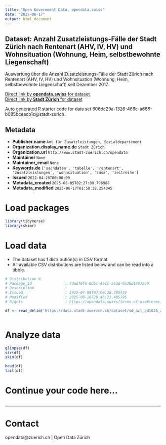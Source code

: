 ```yaml
---
title: "Open Government Data, opendata.swiss"
date: "2025-08-17"
output: html_document
---
```


## Dataset: Anzahl Zusatzleistungs-Fälle der Stadt Zürich nach Rentenart (AHV, IV, HV) und Wohnsituation (Wohnung, Heim, selbstbewohnte Liegenschaft)

Auswertung über die Anzahl Zusatzleistungs-Fälle der Stadt Zürich nach Rentenart (AHV, IV, HV) und Wohnsituation (Wohnung, Heim, selbstbewohnte Liegenschaft) seit Dezember 2017. 


[Direct link by **opendata.swiss** for dataset](https://opendata.swiss/de/dataset/anzahl-zusatzleistungs-falle-der-stadt-zurich-nach-rentenart-ahv-iv-hv-und-wohnsituation-wohnun1)<br>
[Direct link by **Stadt Zürich** for dataset](https://data.stadt-zuerich.ch/dataset/sd_azl_od1023_zlbeziehende_rentenart_wohnart)

Auto generated R starter code for data set 606dc29a-1326-486c-a666-b085bceacb1c@stadt-zurich.

## Metadata

- **Publisher.name** `Amt für Zusatzleistungen, Sozialdepartement`
- **Organization.display_name.de** `Stadt Zürich`
- **Organization.url** `http://www.stadt-zuerich.ch/opendata`
- **Maintainer** `None`
- **Maintainer_email** `None`
- **Keywords.de** `['sachdaten', 'tabelle', 'rentenart', 'zusatzleistungen', 'wohnsituation', 'sasa', 'zeitreihe']`
- **Issued** `2022-04-26T00:00:00`
- **Metadata_created** `2025-08-05T02:27:08.796988`
- **Metadata_modified** `2025-08-17T01:58:32.254345`


# Load packages

```r

library(tidyverse)
library(skimr)

```

# Load data

-   The dataset has 1 distribution(s) in CSV format.
-   All available CSV distributions are listed below and can be read into a tibble.

```r

# Distribution 0
# Package_id               : 7dadf9f6-0dbc-45cc-a63d-0a3bd18672c0
# Description              : 
# Issued                   : 2025-04-08T07:06:38.795439
# Modified                 : 2025-08-16T20:46:23.405796
# Rights                   : https://opendata.swiss/terms-of-use#terms_open

df <- read_delim('https://data.stadt-zuerich.ch/dataset/sd_azl_od1023_zlbeziehende_rentenart_wohnart/download/SOS102OD1023.csv')



```

# Analyze data

```r

glimpse(df)
str(df)
skim(df)

head(df)
tail(df)

```

# Continue your code here...

```r

```

------------------------------------------------------------------------

# Contact

opendata@zuerich.ch | Open Data Zürich
